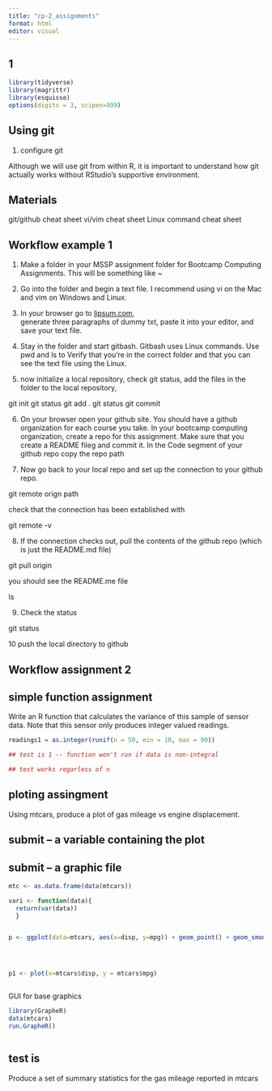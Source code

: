 ```yaml
---
title: "cp-2_assignments"
format: html
editor: visual
---
```


## 1
```r

library(tidyverse)
library(magrittr)
library(esquisse)
options(digits = 3, scipen=999)

```



## Using git


  1. configure git


Although we will use git from within R, it is important to understand how git actually works without RStudio's supportive environment. 


## Materials 
git/github cheat sheet
vi/vim cheat sheet
Linux command cheat sheet



## Workflow example 1

  1. Make a folder in your MSSP assignment folder for Bootcamp Computing Assignments.  This will be something like
  ~\bootcamp\sessions\CP 25\assignments\doc1
  
  2. Go into the folder and begin a text file.  I recommend using vi on the Mac and vim on Windows and Linux.
  
  3. In your browser go to <a href="https://www.lipsum.com/feed/html">lipsum.com</a>,    
generate three paragraphs of dummy txt, paste it into your editor, and save your text file.
  
  4. Stay in the folder and start gitbash. Gitbash uses Linux commands.  Use pwd and ls to Verify that you're in the correct folder and that you can see the text file using the Linux.
  
  5. now initialize a local repository, check git status, add the files in the folder to the local repository,
  
  git init
  git status
  git add .
  git status
  git commit
  
  6.  On your browser open your github site.  You should have a github organization for each course you take.  In your bootcamp computing organization, create a repo for this assignment.  Make sure that you create a README fileg and commit it.  In the Code segment of your github repo copy the repo path
  
  7. Now go back to your local repo and set up the connection to your github repo.
  
  git remote orign path
  
  check that the connection has been extablished with 
  
  git remote -v
  
  8.  If the connection checks out, pull the contents of the github repo (which is just the README.md file)
  
  git pull origin
  
  you should see the README.me file
  
  ls
  
  9. Check the status
  
  git status
  
  10 push the local directory to github
  
  
  
## Workflow assignment 2


  
  
  
  

  


## simple function assignment




Write an R function that calculates the variance of this sample of sensor data.  Note that this sensor only produces integer valued readings.

```r
readings1 = as.integer(runif(n = 50, min = 10, max = 90))

## test is 1 -- function won't run if data is non-integral

## test works regarless of n

```


## ploting assingment 

Using mtcars, produce a plot of gas mileage vs engine displacement.

## submit -- a variable containing the plot

## submit -- a graphic file

```r

mtc <- as.data.frame(data(mtcars))

vari <- function(data){
  return(var(data))
  }


p <- ggplot(data=mtcars, aes(x=disp, y=mpg)) + geom_point() + geom_smooth()




p1 <- plot(x=mtcars$disp, y = mtcars$mpg)



```


GUI for base graphics

```r

library(GrapheR)
data(mtcars)
run.GrapheR()



```












## test is 

Produce a set of summary statistics for the gas mileage reported in mtcars




